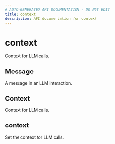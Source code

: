 ```yaml
---
# AUTO-GENERATED API DOCUMENTATION - DO NOT EDIT
title: context
description: API documentation for context
---
```


# context

Context for LLM calls.

## <ApiType type="Alias" path="context/context/index" symbolName="Message" /> Message

A message in an LLM interaction.

## <ApiType type="Class" path="context/context/index" symbolName="Context" /> Context

Context for LLM calls.

## <ApiType type="Function" path="context/context/index" symbolName="context" /> context

Set the context for LLM calls.

